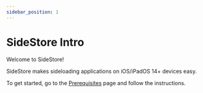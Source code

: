 ```yaml
---
sidebar_position: 1
---
```


# SideStore Intro

Welcome to SideStore!

SideStore makes sideloading applications on iOS/iPadOS 14+ devices easy.

To get started, go to the [Prerequisites](/docs/installation/prerequisites.mdx) page and follow the instructions.
